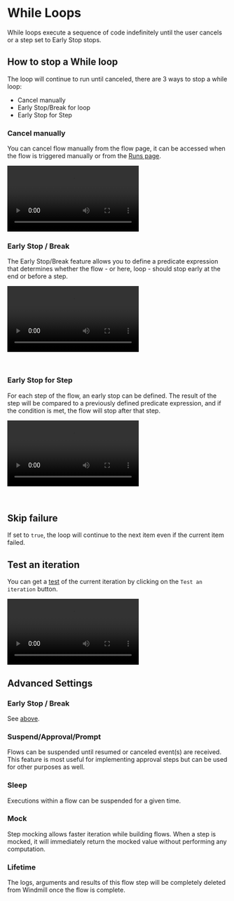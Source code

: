 
# While Loops

While loops execute a sequence of code indefinitely until the user cancels or a step set to Early Stop stops.

## How to stop a While loop

The loop will continue to run until canceled, there are 3 ways to stop a while loop:
- Cancel manually
- Early Stop/Break for loop
- Early Stop for Step

### Cancel manually

You can cancel flow manually from the flow page, it can be accessed when the flow is triggered manually or from the [Runs page](../core_concepts/5_monitor_past_and_future_runs/index.mdx).

<video
    className="border-2 rounded-xl object-cover w-full h-full dark:border-gray-800"
    controls
    src="/videos/cancel_while_manually.mp4"
/>

### Early Stop / Break

The Early Stop/Break feature allows you to define a predicate expression that determines whether the flow - or here, loop - should stop early at the end or before a step.

<video
    className="border-2 rounded-xl object-cover w-full h-full dark:border-gray-800"
    controls
    src="/videos/while_early_stop.mp4"
/>

<br/>

<div className="grid grid-cols-2 gap-6 mb-4">
	<DocCard
		color="teal"
		title="Early Stop / Break"
		description="Stop early a flow based on a step's result."
		href="/docs/flows/early_stop"
	/>
</div>

### Early Stop for Step

For each step of the flow, an early stop can be defined. The result of the step will be compared to a previously defined predicate expression, and if the condition is met, the flow will stop after that step.

<video
    className="border-2 rounded-xl object-cover w-full h-full dark:border-gray-800"
    controls
    src="/videos/while_early_stop_step.mp4"
/>

<br/>

<div className="grid grid-cols-2 gap-6 mb-4">
	<DocCard
		color="teal"
		title="Early Stop for Step"
		description="For each step of the flow, an early stop can be defined."
		href="/docs/flows/early_stop#early-stop-for-step"
	/>
</div>

## Skip failure

If set to `true`, the loop will continue to the next item even if the current item failed.

## Test an iteration

You can get a [test](../core_concepts/23_instant_preview/index.mdx) of the current iteration by clicking on the `Test an iteration` button.

<video
	className="border-2 rounded-xl object-cover w-full h-full dark:border-gray-800"
	controls
	src="/videos/test_iteration.mp4"
	description="Test an iteration"
/>

## Advanced Settings

### Early Stop / Break

See [above](#early-stop--break).

### Suspend/Approval/Prompt

Flows can be suspended until resumed or canceled event(s) are received. This feature is most useful for implementing approval steps but can be used for other purposes as well.

<div className="grid grid-cols-2 gap-6 mb-4">
	<DocCard
		color="teal"
		title="Suspend & Approval / Prompts"
		description="Suspend a flow until specific event(s) are received, such as approvals or cancellations."
		href="/docs/flows/flow_approval"
	/>
</div>

### Sleep

Executions within a flow can be suspended for a given time.

<div className="grid grid-cols-2 gap-6 mb-4">
	<DocCard
		color="teal"
		title="Sleep / Delays in Flows"
		description="Executions within a flow can be suspended for a given time."
		href="/docs/flows/sleep"
	/>
</div>

### Mock

Step mocking allows faster iteration while building flows. When a step is mocked, it will immediately return the mocked value without performing any computation.

<div className="grid grid-cols-2 gap-6 mb-4">
	<DocCard
		color="teal"
		title="Step Mocking"
		description="When a step is mocked, it will immediately return the mocked value without performing any computation."
		href="/docs/flows/step_mocking"
	/>
</div>

### Lifetime

The logs, arguments and results of this flow step will be completely deleted from Windmill once the flow is complete.

<div className="grid grid-cols-2 gap-6 mb-4">
	<DocCard
		color="teal"
		title="Lifetime / Delete after Use"
		description="The logs, arguments and results of this flow step will be completely deleted from Windmill once the flow is complete."
		href="/docs/flows/lifetime"
	/>
</div>